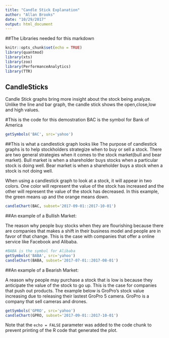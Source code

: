 ```yaml
---
title: "Candle Stick Explanation"
author: "Allan Brooks"
date: "10/29/2017"
output: html_document
---
```

##The Libraries needed for this markdown
```r
knitr::opts_chunk$set(echo = TRUE)
library(quantmod)
library(xts)
library(zoo)
library(PerformanceAnalytics)
library(TTR)
```

## CandleSticks
Candle Stick graphs bring more insight about the stock being analyze. Unlike the line and bar graph, the candle stick shows the open,close,low and high values.


#This is the code for this demostration
BAC is the symbol for Bank of America
```r
getSymbols('BAC', src='yahoo')
```

##This is what a candlestick graph looks like
The purpose of candlestick graphs is to help stockholders strategize when to buy or sell a stock. There are two general strategies when it comes to the stock market(bull and bear market). Bull market is when a shareholder buys stocks when a particular stock is doing well. Bear market is when a shareholder buys a stock when a stock is not doing well.

When using a candlestick graph to look at a stock, it will appear in two colors. One color will represent the value of the stock has increased and the other will represent the value of the stock has decreased. In this example, the green means up and the orange means down. 

```r
candleChart(BAC, subset='2017-09-01::2017-10-01')
```

##An example of a Bullish Market:

The reason why people buy stocks when they are flourishing because there are companies that makes a shift in their business model and people are in favor of that change. This is the case with companies that offer a online service like Facebook and Alibaba. 

```r
#BABA is the symbol for Alibaba
getSymbols('BABA', src='yahoo')
candleChart(BABA, subset='2017-07-01::2017-08-01')
```




##An example of a Bearish Market:

A reason why people may purchase a stock that is low is because they anticipate the value of the stock to go up. This is the case for companies that push out products. The example below is GroPro's stock value increasing due to releasing their lastest GroPro 5 camera. GroPro is a company that sell cameras and drones.

```r
getSymbols('GPRO', src='yahoo')
candleChart(GPRO, subset='2017-09-01::2017-10-01')
```



Note that the `echo = FALSE` parameter was added to the code chunk to prevent printing of the R code that generated the plot.
